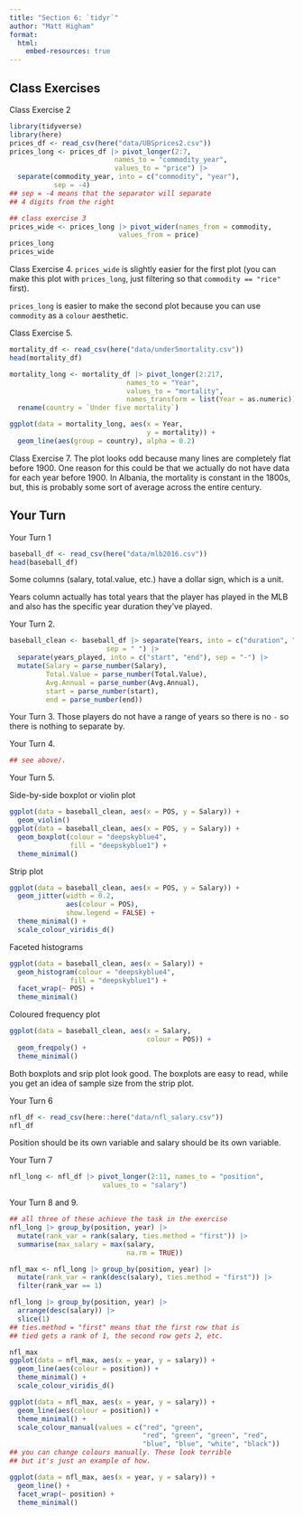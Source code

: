 ```yaml
---
title: "Section 6: `tidyr`"
author: "Matt Higham"
format: 
  html:
    embed-resources: true
---
```


## Class Exercises

Class Exercise 2

```r
library(tidyverse)
library(here)
prices_df <- read_csv(here("data/UBSprices2.csv"))
prices_long <- prices_df |> pivot_longer(2:7,
                          names_to = "commodity_year",
                          values_to = "price") |>
  separate(commodity_year, into = c("commodity", "year"),
           sep = -4)
## sep = -4 means that the separator will separate 
## 4 digits from the right

## class exercise 3
prices_wide <- prices_long |> pivot_wider(names_from = commodity,
                           values_from = price)
prices_long
prices_wide
```

Class Exercise 4. `prices_wide` is slightly easier for the first plot (you can make this plot with `prices_long`, just filtering so that `commodity == "rice"` first).

`prices_long` is easier to make the second plot because you can use `commodity` as a `colour` aesthetic.

Class Exercise 5.

```r
mortality_df <- read_csv(here("data/under5mortality.csv"))
head(mortality_df)
```


```r
mortality_long <- mortality_df |> pivot_longer(2:217, 
                             names_to = "Year",
                             values_to = "mortality",
                             names_transform = list(Year = as.numeric)) |>
  rename(country = `Under five mortality`)

ggplot(data = mortality_long, aes(x = Year,
                                  y = mortality)) +
  geom_line(aes(group = country), alpha = 0.2)
```

Class Exercise 7. The plot looks odd because many lines are completely flat before 1900. One reason for this could be that we actually do not have data for each year before 1900. In Albania, the mortality is constant in the 1800s, but, this is probably some sort of average across the entire century.

## Your Turn

Your Turn 1

```r
baseball_df <- read_csv(here("data/mlb2016.csv"))
head(baseball_df)
```

Some columns (salary, total.value, etc.) have a dollar sign, which is a unit.

Years column actually has total years that the player has played in the MLB and also has the specific year duration they've played.

Your Turn 2.

```r
baseball_clean <- baseball_df |> separate(Years, into = c("duration", "years_played"),
                        sep = " ") |>
  separate(years_played, into = c("start", "end"), sep = "-") |>
  mutate(Salary = parse_number(Salary),
         Total.Value = parse_number(Total.Value),
         Avg.Annual = parse_number(Avg.Annual),
         start = parse_number(start),
         end = parse_number(end))
```

Your Turn 3. Those players do not have a range of years so there is no `-` so there is nothing to separate by.

Your Turn 4.

```r
## see above/.
```

Your Turn 5.

Side-by-side boxplot or violin plot

```r
ggplot(data = baseball_clean, aes(x = POS, y = Salary)) +
  geom_violin()
ggplot(data = baseball_clean, aes(x = POS, y = Salary)) +
  geom_boxplot(colour = "deepskyblue4",
               fill = "deepskyblue1") +
  theme_minimal()
```

Strip plot

```r
ggplot(data = baseball_clean, aes(x = POS, y = Salary)) +
  geom_jitter(width = 0.2,
              aes(colour = POS),
              show.legend = FALSE) +
  theme_minimal() +
  scale_colour_viridis_d()
```

Faceted histograms

```r
ggplot(data = baseball_clean, aes(x = Salary)) +
  geom_histogram(colour = "deepskyblue4",
               fill = "deepskyblue1") +
  facet_wrap(~ POS) +
  theme_minimal()
```

Coloured frequency plot

```r
ggplot(data = baseball_clean, aes(x = Salary,
                                  colour = POS)) +
  geom_freqpoly() +
  theme_minimal()
```

Both boxplots and srip plot look good. The boxplots are easy to read, while you get an idea of sample size from the strip plot.

Your Turn 6

```r
nfl_df <- read_csv(here::here("data/nfl_salary.csv"))
nfl_df
```

Position should be its own variable and salary should be its own variable.

Your Turn 7

```r
nfl_long <- nfl_df |> pivot_longer(2:11, names_to = "position",
                       values_to = "salary")
```

Your Turn 8 and 9.

```r
## all three of these achieve the task in the exercise
nfl_long |> group_by(position, year) |>
  mutate(rank_var = rank(salary, ties.method = "first")) |>
  summarise(max_salary = max(salary, 
                             na.rm = TRUE))

nfl_max <- nfl_long |> group_by(position, year) |>
  mutate(rank_var = rank(desc(salary), ties.method = "first")) |>
  filter(rank_var == 1)

nfl_long |> group_by(position, year) |>
  arrange(desc(salary)) |>
  slice(1)
## ties.method = "first" means that the first row that is 
## tied gets a rank of 1, the second row gets 2, etc.
```

```r
nfl_max
ggplot(data = nfl_max, aes(x = year, y = salary)) +
  geom_line(aes(colour = position)) +
  theme_minimal() +
  scale_colour_viridis_d()

ggplot(data = nfl_max, aes(x = year, y = salary)) +
  geom_line(aes(colour = position)) +
  theme_minimal() +
  scale_colour_manual(values = c("red", "green",
                                 "red", "green", "green", "red",
                                 "blue", "blue", "white", "black"))
## you can change colours manually. These look terrible
## but it's just an example of how.

ggplot(data = nfl_max, aes(x = year, y = salary)) +
  geom_line() +
  facet_wrap(~ position) +
  theme_minimal()
```
